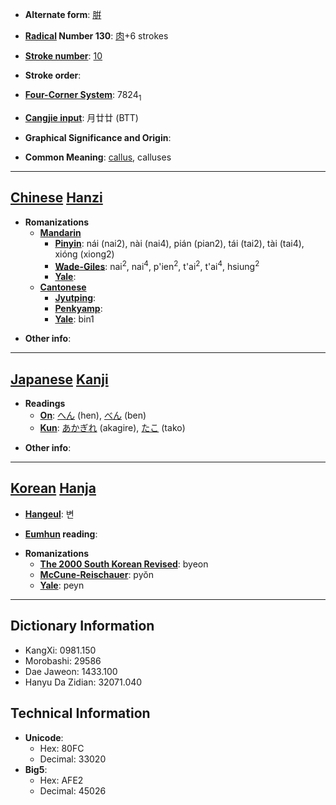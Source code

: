 * '''Alternate form''': [[腁]]

* '''[[Wiktionary:Chinese radical index| Radical]] Number 130''': [[Wiktionary:Chinese radical index 肉|肉]]+6 strokes

* '''[[Wiktionary:Chinese total strokes index|Stroke number]]''': [[Wiktionary:Chinese total strokes index 10|10]]

* '''Stroke order''': 

* '''[[Wiktionary:Chinese four corner index|Four-Corner System]]''': 7824<sub>1</sub>

* '''[[Wiktionary:Chinese Cangjie index|Cangjie input]]''': 月廿廿 (BTT)

* '''Graphical Significance and Origin''': 

* '''Common Meaning''': [[callus]], calluses

----

== [[Chinese]] [[Hanzi]] ==

* '''Romanizations'''
** '''[[Mandarin]]'''
*** '''[[Pinyin]]''': nái (nai2), nài (nai4), pián (pian2), tái (tai2), tài (tai4), xióng (xiong2)
*** '''[[Wade-Giles]]''': nai<sup>2</sup>, nai<sup>4</sup>, p'ien<sup>2</sup>, t'ai<sup>2</sup>, t'ai<sup>4</sup>, hsiung<sup>2</sup>
*** '''[[Yale]]''': 
** '''[[Cantonese]]'''
*** '''[[Jyutping]]''':
*** '''[[Penkyamp]]''': 
*** '''[[Yale]]''': bin1

* '''Other info''': 

----

== [[Japanese]] [[Kanji]] ==

* '''Readings'''
** '''[[On]]''': [[へん]] (hen), [[べん]] (ben)
** '''[[Kun]]''': [[あかぎれ]] (akagire), [[たこ]] (tako)

* '''Other info''':  

----

== [[Korean]] [[Hanja]] ==

* '''[[Hangeul]]''': 변

* '''[[Eumhun]] reading''': 

* '''Romanizations'''
** '''[[The 2000 South Korean Revised Romanization|The 2000 South Korean Revised]]''': byeon
** '''[[McCune-Reischauer]]''': pyŏn
** '''[[Yale]]''': peyn

----

== Dictionary Information ==

* KangXi: 0981.150
* Morobashi: 29586
* Dae Jaweon: 1433.100
* Hanyu Da Zidian: 32071.040

== Technical Information ==

* '''Unicode''':
** Hex: 80FC
** Decimal: 33020
* '''Big5''':
** Hex: AFE2
** Decimal: 45026